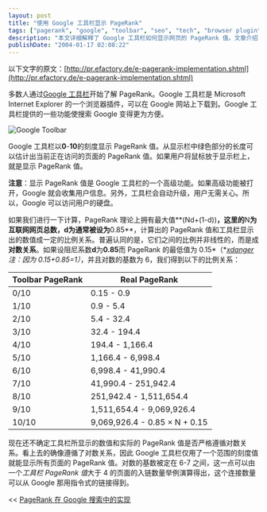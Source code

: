 ---
layout: post
title: "使用 Google 工具栏显示 PageRank"
tags: ["pagerank", "google", "toolbar", "seo", "tech", "browser plugin", "internet explorer"]
description: "本文详细解释了 Google 工具栏如何显示网页的 PageRank 值。文章介绍了 Google 工具栏的功能，PageRank 显示方式，并探讨了工具栏显示的 0-10 刻度值与实际 PageRank 计算值之间的对数关系，包含完整的对数转换表格。同时指出了使用工具栏高级功能可能涉及的隐私问题。"
publishDate: "2004-01-17 02:08:22"
---

以下文字的原文：[http://pr.efactory.de/e-pagerank-implementation.shtml](http://pr.efactory.de/e-pagerank-implementation.shtml)

多数人通过[Google 工具栏](http://toolbar.google.com/)开始了解 PageRank。Google 工具栏是 Microsoft Internet Explorer 的一个浏览器插件，可以在 Google 网站上下载到。Google 工具栏提供的一些功能使搜索 Google 变得更为方便。

![Google Toolbar](http://blog.xdanger.com/archives/pics/20040117a.gif)

Google 工具栏以**0**-**10**的刻度显示 PageRank 值。从显示栏中绿色部分的长度可以估计出当前正在访问的页面的 PageRank 值。如果用户将鼠标放于显示栏上，就是显示 PageRank 值。

**注意**：显示 PageRank 值是 Google 工具栏的一个高级功能。如果高级功能被打开，Google 就会收集用户信息。另外，工具栏会自动升级，用户无需关心。所以，Google 可以访问用户的硬盘。

如果我们进行一下计算，PageRank 理论上拥有最大值**(Nd+(1-d))**，这里的**N**为互联网网页总数，**d**为通常被设为**0.85**，计算出的 PageRank 值和工具栏显示出的数值成一定的比例关系。普遍认同的是，它们之间的比例并非线性的，而是成**对数关系**。如果设阻尼系数**d**为**0.85**而 PageRank 的最低值为 0.15*（*[*xdanger*](http://www.xdanger.com/)*注：因为 0.15+0.85=1）*，并且对数的基数为 6，我们得到以下的比例关系：

| Toolbar PageRank | Real PageRank |
|------------------|---------------|
| 0/10 | 0.15 - 0.9 |
| 1/10 | 0.9 - 5.4 |
| 2/10 | 5.4 - 32.4 |
| 3/10 | 32.4 - 194.4 |
| 4/10 | 194.4 - 1,166.4 |
| 5/10 | 1,166.4 - 6,998.4 |
| 6/10 | 6,998.4 - 41,990.4 |
| 7/10 | 41,990.4 - 251,942.4 |
| 8/10 | 251,942.4 - 1,511,654.4 |
| 9/10 | 1,511,654.4 - 9,069,926.4 |
| 10/10 | 9,069,926.4 - 0.85 × N + 0.15 |

现在还不确定工具栏所显示的数值和实际的 PageRank 值是否严格遵循对数关系。看上去的确像遵循了对数关系，因此 Google 工具栏仅用了一个范围的刻度值就能显示所有页面的 PageRank 值。对数的基数被定在 6-7 之间，这一点可以由一个*工具栏 PageRank 值*大于 4 的页面的入链数量举例演算得出，这个连接数量可以从 Google 那用指令式的链接得到。

<< [PageRank 在 Google 搜索中的实现](/archives/2004/01/16/000080.html)
